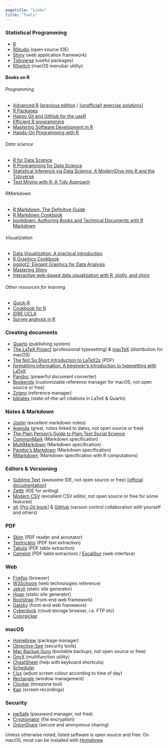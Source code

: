 ```yaml
---
pagetitle: "Links"
title: "Tools"
---
```


### Statistical Programming

-   [R](http://www.r-project.org)
-   [RStudio](https://posit.co/products/open-source/rstudio/) (open source IDE)
-   [Shiny](http://shiny.rstudio.com/) (web application framework)
-   [Tidyverse](http://www.tidyverse.org/) (useful packages)
-   [RSwitch](https://rud.is/rswitch/) (macOS menubar utility)

#### Books on R

###### Programming

-   [Advanced R](https://adv-r.hadley.nz/) \[[previous edition](http://adv-r.had.co.nz) / [(unofficial) exercise solutions](https://bookdown.org/Tazinho/Advanced-R-Solutions/)\]
-   [R Packages](https://r-pkgs.org/)
-   [Happy Git and GitHub for the useR](https://happygitwithr.com/)
-   [Efficient R programming](https://csgillespie.github.io/efficientR/)
-   [Mastering Software Development in R](https://bookdown.org/rdpeng/RProgDA/)
-   [Hands-On Programming with R](https://rstudio-education.github.io/hopr/)

###### Data science

-   [R for Data Science](http://r4ds.had.co.nz/)
-   [R Programming for Data Science](https://bookdown.org/rdpeng/rprogdatascience/)
-   [Statistical Inference via Data Science: A ModernDive into R and the Tidyverse](https://moderndive.com/)
-   [Text Mining with R: A Tidy Approach](https://www.tidytextmining.com/)

###### RMarkdown

-   [R Markdown: The Definitive Guide](https://bookdown.org/yihui/rmarkdown/)
-   [R Markdown Cookbook](https://bookdown.org/yihui/rmarkdown-cookbook/)
-   [bookdown: Authoring Books and Technical Documents with R Markdown](https://bookdown.org/yihui/bookdown/)

###### Visualization

-   [Data Visualization: A practical introduction](http://socviz.co/)
-   [R Graphics Cookbook](https://r-graphics.org/)
-   [ggplot2: Elegant Graphics for Data Analysis](https://ggplot2-book.org/)
-   [Mastering Shiny](https://mastering-shiny.org/)
-   [Interactive web-based data visualization with R, plotly, and shiny](https://plotly-r.com/)

###### Other resources for learning

-   [Quick-R](http://www.statmethods.net/index.html)
-   [Cookbook for R](http://www.cookbook-r.com/)
-   [IDRE UCLA](http://stats.idre.ucla.edu/r/)
-   [Survey analysis in R](http://r-survey.r-forge.r-project.org/survey/index.html)

### Creating documents

-   [Quarto](https://quarto.org) (publishing system)
-   [The LaTeX Project](http://www.latex-project.org) (professional typesetting) & [macTeX](http://www.tug.org/mactex/) (distribution for macOS)
-   [The Not So Short Introduction to LaTeX2ε](http://tug.ctan.org/info/lshort/english/lshort.pdf) (PDF)
-   [formatting information: A beginner's introduction to typesetting with LaTeX](http://www.ctan.org/tex-archive/info/beginlatex)
-   [Pandoc](http://pandoc.org/index.html) (powerful document converter)
-   [Bookends](http://www.sonnysoftware.com/bookends/bookends.html) (customizable reference manager for macOS, not open source or free)
-   [Zotero](http://www.zotero.org) (reference manager)
-   [biblatex](http://www.ctan.org/pkg/biblatex) (state-of-the-art citations in LaTeX & Quarto)

### Notes & Markdown

-   [Joplin](https://joplinapp.org/) (excellent markdown notes)
-   [Agenda](http://www.agenda.com) (great, notes linked to dates, not open source or free)
-   [The Plain Person's Guide to Plain Text Social Science](http://plain-text.co/)
-   [CommonMark](http://commonmark.org/) (Markdown specification)
-   [MultiMarkdown](http://fletcherpenney.net/multimarkdown/) (Markdown specification)
-   [Pandoc's Markdown](http://pandoc.org/MANUAL.html#pandocs-markdown) (Markdown specification)
-   [RMarkdown](https://rmarkdown.rstudio.com/) (Markdown specification with R computations)

### Editors & Versioning

-   [Sublime Text](http://www.sublimetext.com) (awesome IDE, not open source or free) \[[official documentation](http://www.sublimetext.com/docs/3/)\]
-   [Zettlr](http://www.zettlr.com/) (IDE for writing)
-   [Modern CSV](https://www.moderncsv.com/) (excellent CSV editor, not open source or free for some features)
-   [git](https://git-scm.com/) \[[Pro Git book](https://git-scm.com/book/en/v2)\] & [GitHub](https://github.com/) (version control collaboration with yourself and others)

### PDF

-   [Skim](https://skim-app.sourceforge.io/) (PDF reader and annotator)
-   [Textricator](https://textricator.mfj.io/) (PDF text extraction)
-   [Tabula](https://tabula.technology/) (PDF table extraction)
-   [Camelot](https://camelot-py.readthedocs.io/en/master/) (PDF table extraction) / [Excalibur](https://excalibur-py.readthedocs.io/en/master/) (web interface)

### Web

-   [Firefox](https://www.mozilla.org/en-CA/firefox/new/) (browser)
-   [W3Schools](https://www.w3schools.com/) (web technologies reference)
-   [Jekyll](https://jekyllrb.com/) (static site generator)
-   [Hugo](https://gohugo.io/) (static site generator)
-   [Bootstrap](https://getbootstrap.com/) (front-end web framework)
-   [Gatsby](https://www.gatsbyjs.com/) (front-end web framework)
-   [Cyberduck](https://cyberduck.io/) (cloud storage browser, i.e. FTP etc)
-   [Colorpicker](https://colorpicker.fr/)

### macOS

-   [Homebrew](http://brew.sh/) (package manager)
-   [Objective-See](https://objective-see.com/) (security tools)
-   [Mac Backup Guru](https://macdaddy.io/mac-backup-software/) (bootable backups, not open source or free)
-   [OnyX](https://www.titanium-software.fr/en/onyx.html) (multifunction utility)
-   [CheatSheet](https://www.mediaatelier.com/CheatSheet/) (help with keyboard shortcuts)
-   [Scheduler](https://www.macscheduler.net/index.html)
-   [f.lux](https://justgetflux.com/) (adjust screen colour according to time of day)
-   [Rectangle](https://rectangleapp.com/) (window management)
-   [Clocker](https://abhishekbanthia.com/clocker/) (timezone tool)
-   [Kap](https://getkap.co/) (screen recordings)

### Security

-   [pwSafe](http://pwsafe.info/) (password manager, not free)
-   [Cryptomator](https://cryptomator.org/) (file encryption)
-   [OnionShare](https://onionshare.org/) (secure and anonymous sharing)

Unless otherwise noted, listed software is open source and free. On macOS, most can be installed with [Homebrew](http://brew.sh/).
